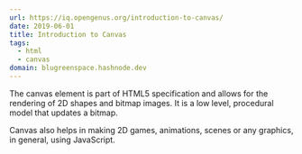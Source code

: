 ```yaml
---
url: https://iq.opengenus.org/introduction-to-canvas/
date: 2019-06-01
title: Introduction to Canvas
tags:
  - html
  - canvas
domain: blugreenspace.hashnode.dev
---
```


The canvas element is part of HTML5 specification and allows for the rendering of 2D shapes and bitmap images. It is a low level, procedural model that updates a bitmap.

Canvas also helps in making 2D games, animations, scenes or any graphics, in general, using JavaScript.